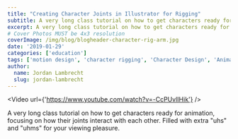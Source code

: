 ```yaml
---
title: "Creating Character Joints in Illustrator for Rigging"
subtitle: A very long class tutorial on how to get characters ready for animation, focusing on how their joints interact with each other.
excerpt: A very long class tutorial on how to get characters ready for animation, focusing on how their joints interact with each other.
# Cover Photos MUST be 4x3 resolution
coverImage: /img/blog/blogheader-character-rig-arm.jpg
date: '2019-01-29'
categories: ['education']
tags: ['motion design', 'character rigging', 'Character Design', 'Animation']
author:
  name: Jordan Lambrecht
  slug: jordan-lambrecht
---
```

<Video url={'https://www.youtube.com/watch?v=-CcPUvlIHik'} />

A very long class tutorial on how to get characters ready for animation, focusing on how their joints interact with each other. Filled with extra "uhs" and "uhms" for your viewing pleasure.

